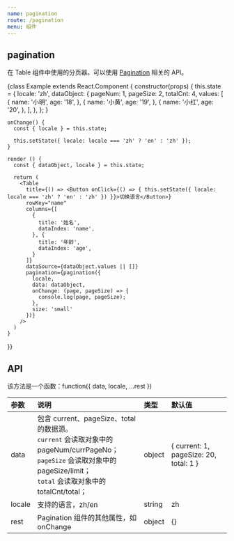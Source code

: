 ```yaml
---
name: pagination
route: /pagination
menu: 组件
---
```



## pagination

在 Table 组件中使用的分页器。可以使用 [Pagination](https://ant-design.gitee.io/components/pagination-cn/) 相关的 API。

<Playground>
  {class Example extends React.Component {
    constructor(props) {
      this.state = {
        locale: 'zh',
        dataObject: {
          pageNum: 1,
          pageSize: 2,
          totalCnt: 4,
          values: [
            {
              name: '小明',
              age: '18',
            }, {
              name: '小黄',
              age: '19',
            }, {
              name: '小红',
              age: '20',
            },
          ],
        },
      };
    }

    onChange() {
      const { locale } = this.state;

      this.setState({ locale: locale === 'zh' ? 'en' : 'zh' });
    }

    render () {
      const { dataObject, locale } = this.state;

      return (
        <Table
          title={() => <Button onClick={() => { this.setState({ locale: locale === 'zh' ? 'en' : 'zh' }) }}>切换语言</Button>}
          rowKey="name"
          columns={[
            {
              title: '姓名',
              dataIndex: 'name',
            }, {
              title: '年龄',
              dataIndex: 'age',
            }
          ]}
          dataSource={dataObject.values || []}
          pagination={pagination({
            locale,
            data: dataObject,
            onChange: (page, pageSize) => {
              console.log(page, pageSize);
            },
            size: 'small'
          })}
        />
      )
    }
  }}
</Playground>

## API

该方法是一个函数：function({ data, locale, ...rest })

|参数|说明|类型|默认值|
|:--|:--|:--|:--|
|data|包含 current、pageSize、total 的数据源。<br />`current` 会读取对象中的 pageNum/currPageNo；<br />`pageSize` 会读取对象中的 pageSize/limit；<br />`total` 会读取对象中的 totalCnt/total；|object|{ current: 1, pageSize: 20, total: 1 }|
|locale|支持的语言，zh/en|string|zh|
|rest|Pagination 组件的其他属性，如 onChange|object|{}|
